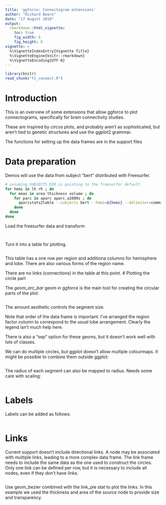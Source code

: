 ```yaml
---
title: 'ggforce: Connectogram extensions'
author: "Richard Beare"
date: "17 August 2016"
output: 
  rmarkdown::html_vignette:
    toc: true
    fig_width: 6
    fig_height: 6
vignette: >
  %\VignetteIndexEntry{Vignette Title}
  %\VignetteEngine{knitr::rmarkdown}
  %\VignetteEncoding{UTF-8}
---
```


```r
library(knitr)
read_chunk("fs_connect.R")
```

# Introduction

This is an overview of some extensions that allow ggforce to plot connectograms, specifically for brain connectivity studies.

These are inspired by _circos_ plots, and probably aren't as sophisticated, but aren't tied to genetic structures and use the ggplot2 grammar.

The functions for setting up the data frames are in the support files

# Data preparation

Demos will use the data from subject "bert" distributed with Freesurfer.

```bash
# assuming SUBJECTS_DIR is pointing to the freesurfer default
for hemi in lh rh ; do
  for meas in area thickness volume ; do
    for parc in aparc aparc.a2009s ; do
      aparcstats2table --subjects bert --hemi=${hemi} --delimiter=comma --parc=${parc} --measure=${meas} --tablefile=bert_${hemi}_${parc}_${meas}.csv
    done
  done
done
```
Load the freesurfer data and transform
```r

```
```r

```
Turn it into a table for plotting.
```r

```
This table has a one row per region and additiona columns for hemisphere and lobe. There are also various forms of the region name.

There are no links (connections) in the table at this point.
# Plotting the circle part

The _geom\_arc\_bar_ geom in ggforce is the main tool for creating the circular parts of the plot:

```r

```
The amount aesthetic controls the segment size.

Note that order of the data frame is important. I've arranged the region factor column to correspond to the usual lobe arrangement. 
Clearly the legend isn't much help here.

There is also a "sep" option for these geoms, but it doesn't work well with lots of classes.

We can do multiple circles, but ggplot doesn't allow multiple colourmaps. It might be possible to combine them outside ggplot:
```r

```
The radius of each segment can also be mapped to radius. Needs some care with scaling:
```r

```
# Labels
Labels can be added as follows:
```r

```


# Links

Current support doesn't include directional links. A node may be associated with multiple links, leading to a more 
complex data frame. The link frame needs to include the same data as the one used to construct the circles. 
Only one link can be defined per row, but it is necessary to include all nodes, even if they don't have links.
```r

```
Use geom\_bezier combined with the link\_pie stat to plot the links. In this example we used the thickness and 
area of the source node to provide size and transparency.
```r

```



